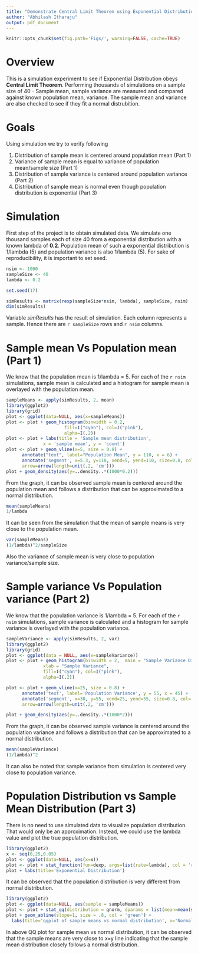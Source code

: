 ```yaml
---
title: "Demonstrate Central Limit Theorem using Exponential Distribution"
author: "Abhilash Itharaju"
output: pdf_document
---
```


```r
knitr::opts_chunk$set(fig.path='Figs/', warning=FALSE, cache=TRUE)
```

Overview
========

This is a simulation experiment to see if Exponential Distribution obeys **Central Limit Theorem**. Performing thousands of simulations on a sample size of 40 - Sample mean, sample variance are measured and compared against known population mean, variance. The sample mean and variance are also checked to see if they fit a normal distrubition.

Goals
=====
Using simulation we try to verify following

1. Distribution of sample mean is centered around population mean (Part 1)
2. Variance of sample mean is equal to variance of population mean/sample size (Part 1)
3. Distribution of sample variance is centered around population variance (Part 2)
4. Distribution of sample mean is normal even though population distribution is exponential (Part 3)

Simulation
==========

First step of the project is to obtain simulated data. We simulate one thousand samples each of size 40 from a exponential distribution with a known lambda of **0.2**. Population mean of such a exponential distribution is 1/lambda (5) and population variance is also 1/lambda (5). For sake of reproducibility, it is important to set seed.


```r
nsim <- 1000
sampleSize <- 40
lambda <- 0.2

set.seed(17)

simResults <- matrix(rexp(sampleSize*nsim, lambda), sampleSize, nsim)
dim(simResults)
```

Variable *simResults* has the result of simulation. Each column represents a sample. Hence there are `r sampleSize` rows and `r nsim` columns.


Sample mean Vs Population mean (Part 1)
========================================
We know that the population mean is 1/lambda = 5. For each of the `r nsim` simulations, sample mean is calculated and a histogram for sample mean is overlayed with the population mean.


```r
sampleMeans <- apply(simResults, 2, mean)
library(ggplot2)
library(grid)
plot <- ggplot(data=NULL, aes(x=sampleMeans))
plot <- plot + geom_histogram(binwidth = 0.2,
                      fill=I("cyan"), col=I("pink"), 
                      alpha=I(.2))
plot <- plot + labs(title = 'Sample mean distribution',
              x = 'sample mean', y = 'count')
plot <- plot + geom_vline(x=5, size = 0.8) + 
      annotate("text", label="Population Mean", y = 110, x = 6) +
      annotate('segment', x=5.3, y=110, xend=5, yend=110, size=0.8, col='red',
      arrow=arrow(length=unit(.2, 'cm')))
plot + geom_density(aes(y=..density..*(1000*0.2)))
```

From the graph, it can be observed sample mean is centered around the population mean and follows a distribution that can be approximated to a normal distribution.

```r
mean(sampleMeans)
1/lambda
```

It can be seen from the simulation that the mean of sample means is very close to the population mean.

```r
var(sampleMeans)
(1/lambda)^2/sampleSize
```

Also the variance of sample mean is very close to population variance/sample size.


Sample variance Vs Population variance (Part 2)
===============================================
We know that the population variance is 1/lambda = 5. For each of the `r nsim` simulations, sample variance is calculated and a histogram for sample variance is overlayed with the population variance.


```r
sampleVariance <- apply(simResults, 2, var)
library(ggplot2)
library(grid)
plot <- ggplot(data = NULL, aes(x=sampleVariance))
plot <- plot + geom_histogram(binwidth = 2,  main = "Sample Variance Distribution", 
              xlab = "Sample Variance",  
              fill=I("cyan"), col=I("pink"), 
              alpha=I(.2))

plot <- plot + geom_vline(x=25, size = 0.8) + 
      annotate('text', label='Population Variance', y = 55, x = 45) +
      annotate('segment', x=30, y=55, xend=25, yend=55, size=0.8, col='red',
      arrow=arrow(length=unit(.2, 'cm')))

plot + geom_density(aes(y=..density..*(1000*2)))
```
From the graph, it can be observed sample variance is centered around the population variance and follows a distribution that can be approximated to a normal distribution.

```r
mean(sampleVariance)
(1/lambda)^2
```

It can also be noted that sample variance from simulation is centered very close to population variance.


Population Distribution vs Sample Mean Distribution (Part 3)
============================================================

There is no need to use simulated data to visualize population distribution. That would only be an approximation. Instead, we could use the lambda value and plot the true population distribution.


```r
library(ggplot2)
x <- seq(0,25,0.05)
plot <- ggplot(data=NULL, aes(x=x))
plot <- plot + stat_function(fun=dexp, args=list(rate=lambda), col = 'red', size = 1)
plot + labs(title='Exponential Distribution')
```

It can be observed that the population distribution is very different from normal distribution. 

```r
library(ggplot2)
plot <- ggplot(data=NULL, aes(sample = sampleMeans))
plot <- plot + stat_qq(distribution = qnorm, dparams = list(mean=mean(sampleMeans), sd = sd(sampleMeans)),size = 4, type='2')
plot + geom_abline(slope=1, size = .8, col = 'green') +
  labs(title='qqplot of sample means vs normal distribution', x='Normal Distribution',y='Sample Mean Distribution')
```
In above QQ plot for sample mean vs normal distribution, it can be observed that the sample means are very close to x=y line indicating that the sample mean distribution closely follows a normal distribution.